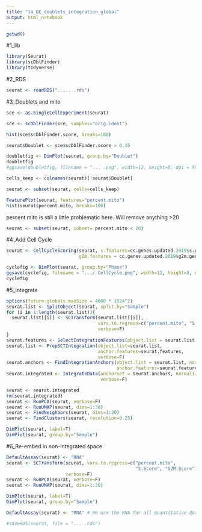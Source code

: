 ```yaml
---
title: "1a_QC_doublets_integration_global"
output: html_notebook
---
```


```r
getwd()
```


#1_lib

```r
library(Seurat)
library(scDblFinder)
library(tidyverse)
```

#2_RDS

```r
seurat <- readRDS("..... .rds")
```

#3_Doublets and mito

```r
sce <- as.SingleCellExperiment(seurat)
```

```r
sce <- scDblFinder(sce, samples="orig.ident")
```

```r
hist(sce$scDblFinder.score, breaks=100)
```


```r
seurat$Doublet <- sce$scDblFinder.score > 0.15 
```

```r
doubletfig <- DimPlot(seurat, group.by="Doublet")
doubletfig
#ggsave(doubletfig, filename = "... .png", width=12, height=8, dpi = 900)
```

```r
cells_keep <- colnames(seurat)[!seurat$Doublet]
```

```r
seurat <- subset(seurat, cells=cells_keep)
```

```r
FeaturePlot(seurat, features="percent.mito")
hist(seurat$percent.mito, breaks=100)
```
percent mito is still a little problematic here. Will remove anything >20

```r
seurat <- subset(seurat, subset= percent.mito < 20)
```

#4_Add Cell Cycle
```r
seurat <- CellCycleScoring(seurat, s.features=cc.genes.updated.2019$s.genes,
                           g2m.features = cc.genes.updated.2019$g2m.genes)
```

```r
cyclefig <- DimPlot(seurat, group.by="Phase")
ggsave(cyclefig, filename = ".../ CellCycle.png", width=12, height=8, dpi = 900)
cyclefig
```

#5_Integrate

```r
options(future.globals.maxSize = 4000 * 1024^2)
seurat.list <- SplitObject(seurat, split.by="Sample")
for (i in 1:length(seurat.list)){
  seurat.list[[i]] <- SCTransform(seurat.list[[i]], 
                                  vars.to.regress=c("percent.mito", "S.Score", "G2M.Score"),
                                  verbose=F)
}
seurat.features <- SelectIntegrationFeatures(object.list = seurat.list, nfeatures=3000)
seurat.list <- PrepSCTIntegration(object.list=seurat.list, 
                                  anchor.features=seurat.features, 
                                  verbose=F)
seurat.anchors <- FindIntegrationAnchors(object.list = seurat.list, normalization.method="SCT",
                                         anchor.features=seurat.features, verbose=F)
seurat.integrated <- IntegrateData(anchorset = seurat.anchors, normalization.method="SCT",
                                   verbose=F)

seurat <- seurat.integrated
rm(seurat.integrated)
seurat <- RunPCA(seurat, verbose=F)
seurat <- RunUMAP(seurat, dims=1:30)
seurat <- FindNeighbors(seurat, dims=1:30)
seurat <- FindClusters(seurat, resolution=0.25)
```

```r
DimPlot(seurat, label=T)
DimPlot(seurat, group.by="Sample")
```

#6_Re-embed in non-integrated space
```r
DefaultAssay(seurat) <- "RNA"
seurat <- SCTransform(seurat, vars.to.regress=c("percent.mito",
                                                "S.Score", "G2M.Score"),
                      verbose=F)
seurat <- RunPCA(seurat, verbose=F)
seurat <- RunUMAP(seurat, dims=1:30)
```

```r
DimPlot(seurat, label=T)
DimPlot(seurat, group.by="Sample")
```

```r
DefaultAssay(seurat) <- "RNA" # We use the RNA for all quantitative downstream analyses
```

```r
#saveRDS(seurat, file = "... .rds")
```


















